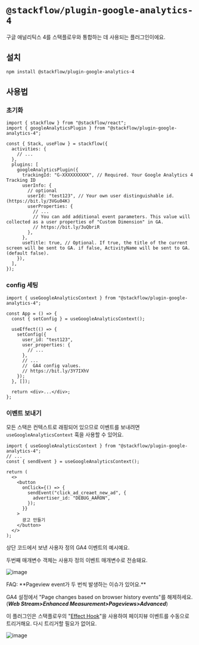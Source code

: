 
# `@stackflow/plugin-google-analytics-4`

구글 애널리틱스 4를 스택플로우와 통합하는 데 사용되는 플러그인이에요.

## 설치

```bash npm2yarn copy
npm install @stackflow/plugin-google-analytics-4
```

## 사용법
### 초기화

```tsx showLineNumbers filename="stackflow.ts" copy
import { stackflow } from "@stackflow/react";
import { googleAnalyticsPlugin } from "@stackflow/plugin-google-analytics-4";

const { Stack, useFlow } = stackflow({
  activities: {
    // ...
  },
  plugins: [
    googleAnalyticsPlugin({
      trackingId: "G-XXXXXXXXXX", // Required. Your Google Analytics 4 Tracking ID
      userInfo: {
        // optional
        userId: "test123", // Your own user distinguishable id. (https://bit.ly/3VGu04K)
        userProperties: {
          // ...
          // You can add additional event parameters. This value will collected as a user properties of "Custom Dimension" in GA.
          // https://bit.ly/3uQbriR
        },
      },
      useTitle: true, // Optional. If true, the title of the current screen will be sent to GA. if false, ActivityName will be sent to GA.(default false).
    }),
  ],
});
```

### config 세팅

```tsx showLineNumbers filename="App.tsx" copy
import { useGoogleAnalyticsContext } from "@stackflow/plugin-google-analytics-4";

const App = () => {
  const { setConfig } = useGoogleAnalyticsContext();

  useEffect(() => {
    setConfig({
      user_id: "test123",
      user_properties: {
        // ...
      },
      // ...
      //  GA4 config values.
      // https://bit.ly/3Y7IXhV
    });
  }, []);

  return <div>...</div>;
};
```

### 이벤트 보내기

모든 스택은 컨텍스트로 래핑되어 있으므로 이벤트를 보내려면 `useGoogleAnalyticsContext` 훅을 사용할 수 있어요.

```tsx showLineNumbers filename="AdCreateButton.tsx" copy
import { useGoogleAnalyticsContext } from "@stackflow/plugin-google-analytics-4";
// ...
const { sendEvent } = useGoogleAnalyticsContext();

return (
  <>
    <button
      onClick={() => {
        sendEvent("click_ad_creaet_new_ad", {
          advertiser_id: "DEBUG_AARON",
        });
      }}
    >
      광고 만들기
    </button>
  </>
);
```

상단 코드에서 보낸 사용자 정의 GA4 이벤트의 예시예요.

두번째 매개변수 객체는 사용자 정의 이벤트 매개변수로 전송돼요.

![image](https://user-images.githubusercontent.com/29659112/206271251-91f63efa-0583-4846-b4d5-79ed2ff0a881.png)

<Callout>
FAQ: **Pageview event가 두 번씩 발생하는 이슈가 있어요.**

GA4 설정에서 "Page changes based on browser history events"를 해제하세요. (**_Web Stream>Enhanced Measurement>Pageviews>Advanced_**)

이 플러그인은 스택플로우의 "[Effect Hook](/ko/docs/advanced/write-plugin#%EC%9D%B4%ED%8E%99%ED%8A%B8-%ED%9B%85)"을 사용하여 페이지뷰 이벤트를 수동으로 트리거해요. 다시 트리거할 필요가 없어요.

![image](https://user-images.githubusercontent.com/29659112/206275171-57270f54-ac1c-4e0d-b58c-916a842c99b8.png)
</Callout>